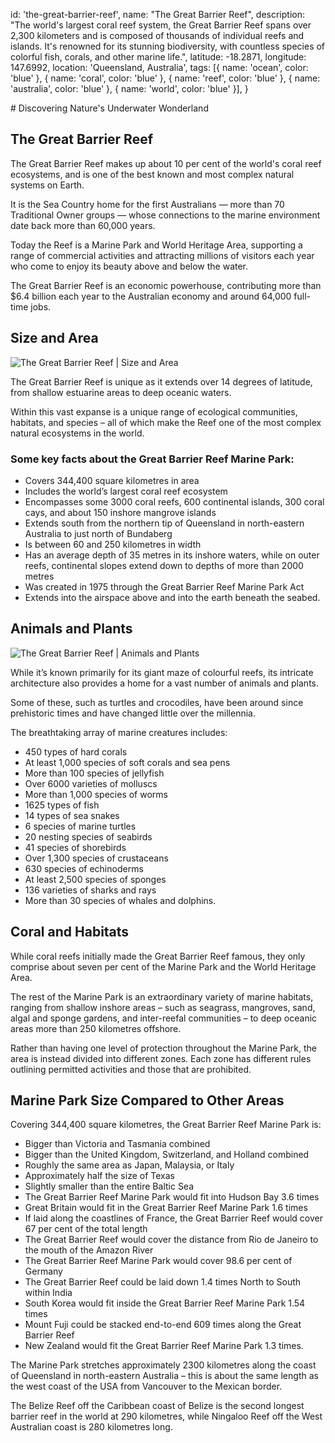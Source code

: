 

  id: 'the-great-barrier-reef',
  name: "The Great Barrier Reef",
  description: "The world's largest coral reef system, the Great Barrier Reef spans over 2,300 kilometers and is composed of thousands of individual reefs and islands. It's renowned for its stunning biodiversity, with countless species of colorful fish, corals, and other marine life.",
  latitude: -18.2871,
  longitude: 147.6992,
  location: 'Queensland, Australia',
  tags: [{
    name: 'ocean',
    color: 'blue'
  }, {
    name: 'coral',
    color: 'blue'
  }, {
    name: 'reef',
    color: 'blue'
  }, {
    name: 'australia',
    color: 'blue'
  }, {
    name: 'world',
    color: 'blue'
  }],
}

<CoverImage alt="The Great Barrier Reef | Cover" src="/wonders/the-great-barrier-reef/cover.jpg" />

<div className="p-8">
  # Discovering Nature's Underwater Wonderland

  <Tags tags={metadata.tags} />
  <Description description={metadata.description} />

  ## The Great Barrier Reef

  The Great Barrier Reef makes up about 10 per cent of the world's coral reef ecosystems, and is one of the best known and most complex natural systems on Earth.

  It is the Sea Country home for the first Australians —  more than 70 Traditional Owner groups — whose connections to the marine environment date back more than 60,000 years.

  Today the Reef is a Marine Park and World Heritage Area, supporting a range of commercial activities and attracting millions of visitors each year who come to enjoy its beauty above and below the water.

  The Great Barrier Reef is an economic powerhouse, contributing more than $6.4 billion each year to the Australian economy and around 64,000 full-time jobs.

  ## Size and Area

  ![The Great Barrier Reef | Size and Area](/wonders/the-great-barrier-reef/1.jpg)

  The Great Barrier Reef is unique as it extends over 14 degrees of latitude, from shallow estuarine areas to deep oceanic waters.

  Within this vast expanse is a unique range of ecological communities, habitats, and species – all of which make the Reef one of the most complex natural ecosystems in the world.

  ### Some key facts about the Great Barrier Reef Marine Park:

  - Covers 344,400 square kilometres in area
  - Includes the world’s largest coral reef ecosystem
  - Encompasses some 3000 coral reefs, 600 continental islands, 300 coral cays, and about 150 inshore mangrove islands
  - Extends south from the northern tip of Queensland in north-eastern Australia to just north of Bundaberg
  - Is between 60 and 250 kilometres in width
  - Has an average depth of 35 metres in its inshore waters, while on outer reefs, continental slopes extend down to depths of more than 2000 metres
  - Was created in 1975 through the Great Barrier Reef Marine Park Act
  - Extends into the airspace above and into the earth beneath the seabed.

  ## Animals and Plants

  ![The Great Barrier Reef | Animals and Plants](/wonders/the-great-barrier-reef/2.jpg)

  While it’s known primarily for its giant maze of colourful reefs, its intricate architecture also provides a home for a vast number of animals and plants.

  Some of these, such as turtles and crocodiles, have been around since prehistoric times and have changed little over the millennia.

  The breathtaking array of marine creatures includes:
  - 450 types of hard corals
  - At least 1,000 species of soft corals and sea pens
  - More than 100 species of jellyfish
  - Over 6000 varieties of molluscs
  - More than 1,000 species of worms
  - 1625 types of fish
  - 14 types of sea snakes
  - 6 species of marine turtles
  - 20 nesting species of seabirds
  - 41 species of shorebirds
  - Over 1,300 species of crustaceans
  - 630 species of echinoderms
  - At least 2,500 species of sponges
  - 136 varieties of sharks and rays
  - More than 30 species of whales and dolphins.

  ## Coral and Habitats

  While coral reefs initially made the Great Barrier Reef famous, they only comprise about seven per cent of the Marine Park and the World Heritage Area.

  The rest of the Marine Park is an extraordinary variety of marine habitats, ranging from shallow inshore areas – such as seagrass, mangroves, sand, algal and sponge gardens, and inter-reefal communities – to deep oceanic areas more than 250 kilometres offshore.

  Rather than having one level of protection throughout the Marine Park, the area is instead divided into different zones. Each zone has different rules outlining permitted activities and those that are prohibited.

  ## Marine Park Size Compared to Other Areas

  Covering 344,400 square kilometres, the Great Barrier Reef Marine Park is:

  - Bigger than Victoria and Tasmania combined
  - Bigger than the United Kingdom, Switzerland, and Holland combined
  - Roughly the same area as Japan, Malaysia, or Italy
  - Approximately half the size of Texas
  - Slightly smaller than the entire Baltic Sea
  - The Great Barrier Reef Marine Park would fit into Hudson Bay 3.6 times
  - Great Britain would fit in the Great Barrier Reef Marine Park 1.6 times
  - If laid along the coastlines of France, the Great Barrier Reef would cover 67 per cent of the total length
  - The Great Barrier Reef would cover the distance from Rio de Janeiro to the mouth of the Amazon River
  - The Great Barrier Reef Marine Park would cover 98.6 per cent of Germany
  - The Great Barrier Reef could be laid down 1.4 times North to South within India
  - South Korea would fit inside the Great Barrier Reef Marine Park 1.54 times
  - Mount Fuji could be stacked end-to-end 609 times along the Great Barrier Reef
  - New Zealand would fit the Great Barrier Reef Marine Park 1.3 times.

  The Marine Park stretches approximately 2300 kilometres along the coast of Queensland in north-eastern Australia – this is about the same length as the west coast of the USA from Vancouver to the Mexican border.

  The Belize Reef off the Caribbean coast of Belize is the second longest barrier reef in the world at 290 kilometres, while Ningaloo Reef off the West Australian coast is 280 kilometres long.

  <BackButton />
</div>
